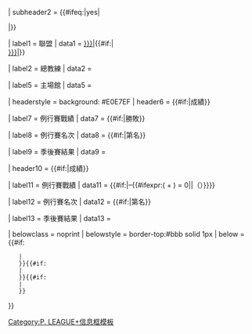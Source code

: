 {{infobox
| bodyclass = vcard
| abovestyle = font-size:110%; white-space:nowrap; padding:3px; background-color:{{if empty|{{{color|}}}|{{{Color|}}}|LightSteelBlue}}
| above = <includeonly>{{PAGENAME}}</includeonly>

| subheader1 = {{#ifeq:{{{PLG_championship}}}|yes|<div style="width:100%; background:#c09a5e; font-weight:bold;">[[P. LEAGUE+年度總冠軍|{{color|white|P. LEAGUE+年度總冠軍}}]]</div>|}}
| subheader2 = {{#ifeq:{{{championship}}}|yes|<div style="width:100%; background:{{{championship_color}}}; font-weight:bold;">{{{championship_name}}}</div>|}}

| label1 = 聯盟
| data1 = <includeonly>[[{{{league_season_link|}}}|{{{league|}}}]]{{#if:{{{league2|}}}|<br>[[{{{league2_season_link|}}}|{{{league2|}}}]]}}</includeonly>

| label2 = 總教練
| data2 = {{{coach|}}}

| label5 = 主場館
| data5 = {{{arena|}}}

| headerstyle = background: #E0E7EF
| header6 = {{#if:{{{wins|}}}{{{losses|}}}{{{playoffs|}}}|{{{league|}}}成績}}

| label7 = 例行賽戰績
| data7 = {{#if:{{{wins|}}}{{{losses|}}}|{{{wins}}}勝{{{losses}}}敗}}

| label8 = 例行賽名次
| data8 = {{#if:{{{place|}}}|第{{{place|}}}名}}

| label9 = 季後賽結果
| data9 = {{{playoff|}}}

| header10 = {{#if:{{{wins2|}}}{{{losses2|}}}{{{playoffs2|}}}|{{{league2|}}}成績}}

| label11 = 例行賽戰績
| data11 = {{#if:{{{wins2|}}}{{{losses2|}}}|{{{wins2}}}–{{{losses2}}}{{#ifexpr:({{if empty|{{{wins2|}}}|0}} + {{if empty|{{{losses2|}}}|0}}) = 0||（{{winning percentage|{{if empty|{{{wins2|}}}|0}}|{{if empty|{{{losses2|}}}|0}}}}）}}}}

| label12 = 例行賽名次
| data12 = {{#if:{{{place2|}}}|第{{{place2|}}}名}}

| label13 = 季後賽結果
| data13 = {{{playoff2|}}}

| belowclass = noprint
| belowstyle = border-top:#bbb solid 1px
| below = {{#if:{{{prevseason_year|}}} 
    |{{align|left|{{auto link|{{{prevseason_link}}}|←&nbsp;{{{prevseason_year}}}}}}} 
    }}{{#if:{{{altseason_year|}}} 
    |{{align|right|{{auto link|{{{altseason_link}}}|{{{altseason_year}}}}}}} 
    }}{{#if:{{{nextseason_year|}}}
    |{{align|right|{{auto link|{{{nextseason_link}}}|{{{nextseason_year}}}&nbsp;→}}}}
    }}
}}<noinclude>
[[Category:P. LEAGUE+信息框模板]]
{{documentation}}
</noinclude>
